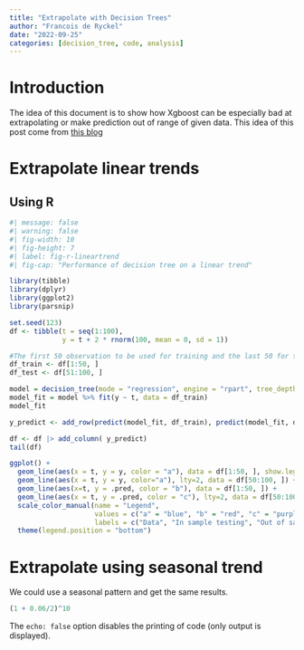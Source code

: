 ```yaml
---
title: "Extrapolate with Decision Trees"
author: "Francois de Ryckel"
date: "2022-09-25"
categories: [decision_tree, code, analysis]
---
```


# Introduction 

The idea of this document is to show how Xgboost can be especially bad at extrapolating or make prediction out of range of given data.   This idea of this post come from [this blog](https://www.sarem-seitz.com/forecasting-with-decision-trees-and-random-forests/)

# Extrapolate linear trends 


## Using R 

```r
#| message: false
#| warning: false
#| fig-width: 10
#| fig-height: 7
#| label: fig-r-lineartrend
#| fig-cap: "Performance of decision tree on a linear trend"

library(tibble)
library(dplyr)
library(ggplot2)
library(parsnip)

set.seed(123)
df <- tibble(t = seq(1:100), 
             y = t + 2 * rnorm(100, mean = 0, sd = 1))

#The first 50 observation to be used for training and the last 50 for testing.
df_train <- df[1:50, ]
df_test <- df[51:100, ]

model = decision_tree(mode = "regression", engine = "rpart", tree_depth = 2) 
model_fit = model %>% fit(y ~ t, data = df_train)
model_fit

y_predict <- add_row(predict(model_fit, df_train), predict(model_fit, df_test))

df <- df |> add_column( y_predict)
tail(df)

ggplot() + 
  geom_line(aes(x = t, y = y, color = "a"), data = df[1:50, ], show.legend = TRUE) + 
  geom_line(aes(x = t, y = y, color="a"), lty=2, data = df[50:100, ]) + 
  geom_line(aes(x=t, y = .pred, color = "b"), data = df[1:50, ]) + 
  geom_line(aes(x = t, y = .pred, color = "c"), lty=2, data = df[50:100, ]) + 
  scale_color_manual(name = "Legend", 
                     values = c("a" = "blue", "b" = "red", "c" = "purple"), 
                     labels = c("Data", "In sample testing", "Out of sample testing")) + 
  theme(legend.position = "bottom")
```


# Extrapolate using seasonal trend 

We could use a seasonal pattern and get the same results.

```r

(1 + 0.06/2)^10

```

The `echo: false` option disables the printing of code (only output is displayed).
